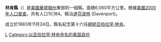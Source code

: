 {{Otheruses|林肯縣|subject=美國華盛頓州的一個縣|other=同名的縣}}
<!--[[File:Map_of_Washington_highlighting_Lincoln_County.svg|250px]]-->
{{Infobox U.S. County|
 county  = 林肯縣 |
 state = 華盛頓州 |
 en county  = Lincoln County |
 en state = Washington |
 seal =  |
 map = Map of Washington highlighting Lincoln County.svg |
 map size = 225 |
 founded = [[November_24|November 24]], 1883 |
 seat = [[Davenport,_Washington|Davenport]] | 
 area = 6,060 [[km²|km²]] (2,340 [[square_mile|mi²]]) |
 area land = 5,986 km² (2,311 mi²) |
 area water = 74 km² (29 mi²) |
 area percentage = 1.22% |
 census yr = 2000|
 pop = 10,184 |
 density = 2 |
 web = www.co.lincoln.wa.us |
|}}
'''林肯縣'''（{{lang-en|Lincoln County}}）是[[美國|美國]][[華盛頓州|華盛頓州]]東部的一個縣。面積6,060平方公里。根據[[美國2000年人口普查|美國2000年人口普查]]，共有人口10,184。縣治[[達芬波特_(華盛頓州)|達芬波特]] (Davenport)。

成立於1883年11月24日。縣名紀念第十六任[[美國總統|總統]][[亞伯拉罕·林肯|亞伯拉罕·林肯]]。

{{Washington}}

[[Category:华盛顿州行政区划|L]]
[[Category:以亚伯拉罕·林肯命名的美国县份|Category:以亚伯拉罕·林肯命名的美国县份]]